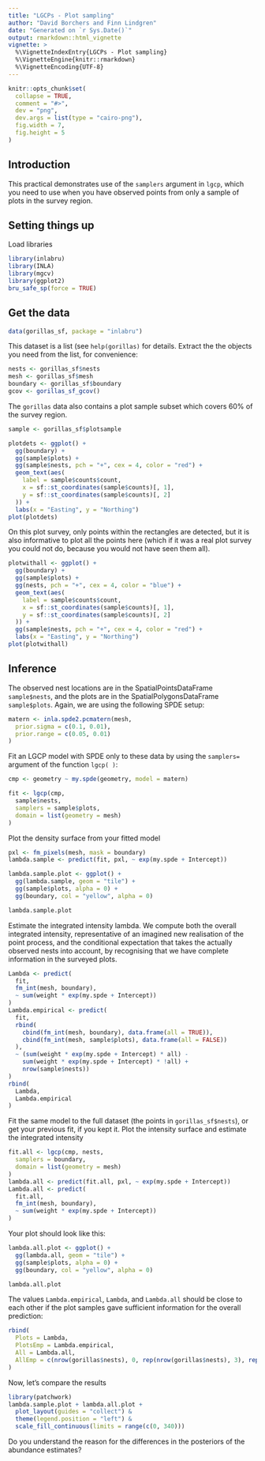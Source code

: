 ```yaml
---
title: "LGCPs - Plot sampling"
author: "David Borchers and Finn Lindgren"
date: "Generated on `r Sys.Date()`"
output: rmarkdown::html_vignette
vignette: >
  %\VignetteIndexEntry{LGCPs - Plot sampling}
  %\VignetteEngine{knitr::rmarkdown}
  %\VignetteEncoding{UTF-8}
---
```


```r
knitr::opts_chunk$set(
  collapse = TRUE,
  comment = "#>",
  dev = "png",
  dev.args = list(type = "cairo-png"),
  fig.width = 7,
  fig.height = 5
)
```

Introduction
----------

This practical demonstrates use of the `samplers` argument in `lgcp`, which you
need to use when you have observed points from only a sample of plots in the survey 
region. 


Setting things up
----------------

Load libraries
```r
library(inlabru)
library(INLA)
library(mgcv)
library(ggplot2)
bru_safe_sp(force = TRUE)
```

Get the data
-----------------------------------

```r
data(gorillas_sf, package = "inlabru")
```

This dataset is a list (see `help(gorillas)` for details. Extract the the objects 
you need from the list, for convenience:

```r
nests <- gorillas_sf$nests
mesh <- gorillas_sf$mesh
boundary <- gorillas_sf$boundary
gcov <- gorillas_sf_gcov()
```

The `gorillas` data also contains a plot sample subset which covers 60% of the survey region.

```r
sample <- gorillas_sf$plotsample
```

```r
plotdets <- ggplot() +
  gg(boundary) +
  gg(sample$plots) +
  gg(sample$nests, pch = "+", cex = 4, color = "red") +
  geom_text(aes(
    label = sample$counts$count,
    x = sf::st_coordinates(sample$counts)[, 1],
    y = sf::st_coordinates(sample$counts)[, 2]
  )) +
  labs(x = "Easting", y = "Northing")
plot(plotdets)
```

On this plot survey, only points within the rectangles are detected, but it is also 
informative to plot all the points here (which if it was a real plot survey you could
not do, because you would not have seen them all).


```r
plotwithall <- ggplot() +
  gg(boundary) +
  gg(sample$plots) +
  gg(nests, pch = "+", cex = 4, color = "blue") +
  geom_text(aes(
    label = sample$counts$count,
    x = sf::st_coordinates(sample$counts)[, 1],
    y = sf::st_coordinates(sample$counts)[, 2]
  )) +
  gg(sample$nests, pch = "+", cex = 4, color = "red") +
  labs(x = "Easting", y = "Northing")
plot(plotwithall)
```

Inference
------------------------------------
The observed nest locations are in the SpatialPointsDataFrame `sample$nests`, and the 
plots are in the SpatialPolygonsDataFrame `sample$plots`. Again, we are using the following SPDE
setup:


```r
matern <- inla.spde2.pcmatern(mesh,
  prior.sigma = c(0.1, 0.01),
  prior.range = c(0.05, 0.01)
)
```


Fit an LGCP model with SPDE only to these data by using the `samplers=` argument of
the function `lgcp( )`:


```r
cmp <- geometry ~ my.spde(geometry, model = matern)

fit <- lgcp(cmp,
  sample$nests,
  samplers = sample$plots,
  domain = list(geometry = mesh)
)
```


Plot the density surface from your fitted model

```r
pxl <- fm_pixels(mesh, mask = boundary)
lambda.sample <- predict(fit, pxl, ~ exp(my.spde + Intercept))
```

```r
lambda.sample.plot <- ggplot() +
  gg(lambda.sample, geom = "tile") +
  gg(sample$plots, alpha = 0) +
  gg(boundary, col = "yellow", alpha = 0)

lambda.sample.plot
```


Estimate the integrated intensity lambda. We compute both the overall integrated
intensity, representative of an imagined new realisation of the point process,
and the conditional expectation that takes the actually observed nests into
account, by recognising that we have complete information in the surveyed plots.
```r
Lambda <- predict(
  fit,
  fm_int(mesh, boundary),
  ~ sum(weight * exp(my.spde + Intercept))
)
Lambda.empirical <- predict(
  fit,
  rbind(
    cbind(fm_int(mesh, boundary), data.frame(all = TRUE)),
    cbind(fm_int(mesh, sample$plots), data.frame(all = FALSE))
  ),
  ~ (sum(weight * exp(my.spde + Intercept) * all) -
    sum(weight * exp(my.spde + Intercept) * !all) +
    nrow(sample$nests))
)
rbind(
  Lambda,
  Lambda.empirical
)
```


Fit the same model to the full dataset (the points in `gorillas_sf$nests`), or
get your previous fit, if you kept it. Plot the intensity surface and estimate
the integrated intensity

```r
fit.all <- lgcp(cmp, nests,
  samplers = boundary,
  domain = list(geometry = mesh)
)
lambda.all <- predict(fit.all, pxl, ~ exp(my.spde + Intercept))
Lambda.all <- predict(
  fit.all,
  fm_int(mesh, boundary),
  ~ sum(weight * exp(my.spde + Intercept))
)
```

Your plot should look like this:


```r
lambda.all.plot <- ggplot() +
  gg(lambda.all, geom = "tile") +
  gg(sample$plots, alpha = 0) +
  gg(boundary, col = "yellow", alpha = 0)

lambda.all.plot
```

The values `Lambda.empirical`, `Lambda`, and `Lambda.all` should be close
to each other if the plot samples
gave sufficient information for the overall prediction:

```r
rbind(
  Plots = Lambda,
  PlotsEmp = Lambda.empirical,
  All = Lambda.all,
  AllEmp = c(nrow(gorillas$nests), 0, rep(nrow(gorillas$nests), 3), rep(NA, 3))
)
```

Now, let's compare the results


```r
library(patchwork)
lambda.sample.plot + lambda.all.plot +
  plot_layout(guides = "collect") &
  theme(legend.position = "left") &
  scale_fill_continuous(limits = range(c(0, 340)))
```

Do you understand the reason for the differences in the posteriors of the
abundance estimates?
